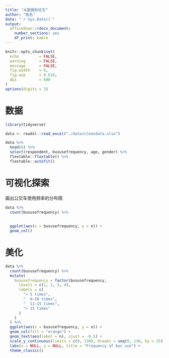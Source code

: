 ```yaml
---
title: "从数据到论文"
author: "姓名"
date: "`r Sys.Date()`"
output: 
  officedown::rdocx_document:
    number_sections: yes
    df_print: kable
---
```



```r
knitr::opts_chunk$set(
  echo         = FALSE,
  warning      = FALSE,
  message      = FALSE,
  fig.width    = 6,
  fig.asp      = 0.618,
  dpi          = 600
)
options(digits = 3)
```


# 数据

```r
library(tidyverse)

data <- readxl::read_excel("./data/cleandata.xlsx")

data %>% 
  head(6) %>% 
  select(respondent, bususefrequency, age, gender) %>% 
  flextable::flextable() %>% 
  flextable::autofit()
```


# 可视化探索

画出公交车使用频率的分布图

```r
data %>% 
  count(bususefrequency) %>% 
  
  
  ggplot(aes(x = bususefrequency, y = n)) +
  geom_col()
```


# 美化

```r
data %>% 
  count(bususefrequency) %>% 
  mutate(
    bususefrequency = factor(bususefrequency,
      levels = c(1, 2, 3, 4),
      labels = c(
        "< 5 times",
        "  6–10 times",
        "  11–15 times",
        "> 15 times"
      )
    )
  ) %>% 
  ggplot(aes(x = bususefrequency, y = n)) +
  geom_col(fill = "orange") +
  geom_text(aes(label = n), vjust = -0.5) +
  scale_y_continuous(limits = c(0, 130), breaks = seq(0, 130, by = 25)) +
  labs(x = NULL, y = NULL, title = "Frequency of bus use") +
  theme_classic()
```

